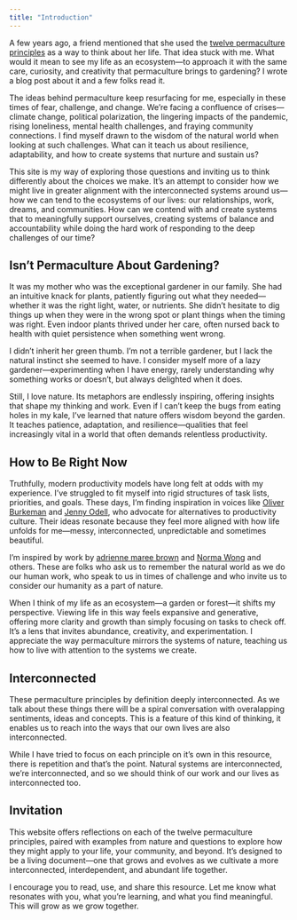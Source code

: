 ```yaml
---
title: "Introduction"
---
```


A few years ago, a friend mentioned that she used the [twelve permaculture principles](https://permacultureprinciples.com/) as a way to think about her life. That idea stuck with me. What would it mean to see my life as an ecosystem—to approach it with the same care, curiosity, and creativity that permaculture brings to gardening? I wrote a blog post about it and a few folks read it.

The ideas behind permaculture keep resurfacing for me, especially in these times of fear, challenge, and change. We’re facing a confluence of crises—climate change, political polarization, the lingering impacts of the pandemic, rising loneliness, mental health challenges, and fraying community connections. I find myself drawn to the wisdom of the natural world when looking at such challenges. What can it teach us about resilience, adaptability, and how to create systems that nurture and sustain us?

This site is my way of exploring those questions and inviting us to think differently about the choices we make. It’s an attempt to consider how we might live in greater alignment with the interconnected systems around us—how we can tend to the ecosystems of our lives: our relationships, work, dreams, and communities. How can we contend with and create systems that to meaningfully support ourselves, creating systems of balance and accountability while doing the hard work of responding to the deep challenges of our time?

## Isn't Permaculture About Gardening?

It was my mother who was the exceptional gardener in our family. She had an intuitive knack for plants, patiently figuring out what they needed—whether it was the right light, water, or nutrients. She didn’t hesitate to dig things up when they were in the wrong spot or plant things when the timing was right. Even indoor plants thrived under her care, often nursed back to health with quiet persistence when something went wrong.

I didn’t inherit her green thumb. I’m not a terrible gardener, but I lack the natural instinct she seemed to have. I consider myself more of a lazy gardener—experimenting when I have energy, rarely understanding why something works or doesn’t, but always delighted when it does.

Still, I love nature. Its metaphors are endlessly inspiring, offering insights that shape my thinking and work. Even if I can’t keep the bugs from eating holes in my kale, I’ve learned that nature offers wisdom beyond the garden. It teaches patience, adaptation, and resilience—qualities that feel increasingly vital in a world that often demands relentless productivity.

## How to Be Right Now

Truthfully, modern productivity models have long felt at odds with my experience. I’ve struggled to fit myself into rigid structures of task lists, priorities, and goals. These days, I’m finding inspiration in voices like [Oliver Burkeman](https://www.oliverburkeman.com/) and [Jenny Odell](https://www.jennyodell.com/), who advocate for alternatives to productivity culture. Their ideas resonate because they feel more aligned with how life unfolds for me—messy, interconnected, unpredictable and sometimes beautiful.

I'm inspired by work by [adrienne maree brown](https://adriennemareebrown.net/) and [Norma Wong](https://www.normawong.com/) and others. These are folks who ask us to remember the natural world as we do our human work, who speak to us in times of challenge and who invite us to consider our humanity as a part of nature.

When I think of my life as an ecosystem—a garden or forest—it shifts my perspective. Viewing life in this way feels expansive and generative, offering more clarity and growth than simply focusing on tasks to check off. It’s a lens that invites abundance, creativity, and experimentation. I appreciate the way permaculture mirrors the systems of nature, teaching us how to live with attention to the systems we create.

## Interconnected

These permaculture principles by definition deeply interconnected. As we talk about these things there will be a spiral conversation with overalapping sentiments, ideas and concepts. This is a feature of this kind of thinking, it enables us to reach into the ways that our own lives are also interconnected.

While I have tried to focus on each principle on it's own in this resource, there is repetition and that's the point. Natural systems are interconnected, we're interconnected, and so we should think of our work and our lives as interconnected too.

## Invitation

This website offers reflections on each of the twelve permaculture principles, paired with examples from nature and questions to explore how they might apply to your life, your community, and beyond. It’s designed to be a living document—one that grows and evolves as we cultivate a more interconnected, interdependent, and abundant life together.

I encourage you to read, use, and share this resource. Let me know what resonates with you, what you’re learning, and what you find meaningful. This will grow as we grow together.
